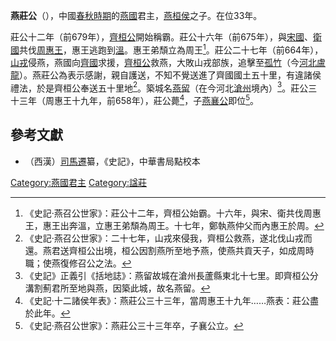 '''燕莊公'''（{{bd|？||前658年|catIdx=J}}），中國[[春秋時期|春秋時期]]的[[燕國|燕國]]君主，[[燕桓侯|燕桓侯]]之子。在位33年。

莊公十二年（前679年），[[齊桓公|齊桓公]]開始稱霸。莊公十六年（前675年），與[[宋國|宋國]]、[[衛國|衛國]]共伐[[周惠王|周惠王]]，惠王逃跑到[[温县|溫]]。惠王弟頹立為周王<ref>《史記·燕召公世家》：莊公十二年，齊桓公始霸。十六年，與宋、衛共伐周惠王，惠王出奔溫，立惠王弟頹為周王。十七年，鄭執燕仲父而內惠王於周。</ref>。莊公二十七年（前664年），[[山戎|山戎]]侵燕，燕國向[[齊國|齊國]]求援，[[齊桓公|齊桓公]]救燕，大敗山戎部族，追擊至[[孤竹|孤竹]]（今[[河北|河北]][[盧龍|盧龍]]）。燕莊公為表示感謝，親自護送，不知不覺送進了齊國國土五十里，有違諸侯禮法，於是齊桓公奉送五十里地<ref>《史記·燕召公世家》：二十七年，山戎來侵我，齊桓公救燕，遂北伐山戎而還。燕君送齊桓公出境，桓公因割燕所至地予燕，使燕共貢天子，如成周時職；使燕復修召公之法。</ref>。築城名[[燕留|燕留]]（在今河北[[滄州|滄州]]境內）<ref>《史記》正義引《括地誌》：燕留故城在滄州長蘆縣東北十七里。即齊桓公分溝割薊君所至地與燕，因築此城，故名燕留。</ref>。莊公三十三年（周惠王十九年，前658年），莊公薨<ref>《史記·十二諸侯年表》：燕莊公三十三年，當周惠王十九年……燕表：莊公盡於此年。</ref>，子[[燕襄公|燕襄公]]即位<ref>《史記·燕召公世家》：燕莊公三十三年卒，子襄公立。</ref>。

==參考文獻==
{{reflist}}

*（西漢）[[司馬遷|司馬遷]]纂，《史記》，中華書局點校本

{{中国皇帝|父[[燕桓侯|燕桓侯]]|子[[燕襄公|燕襄公]]|[[燕國君主|燕國君主]]|前690年—前658年}}
{{燕國君主}}
[[Category:燕國君主|Category:燕國君主]]
[[Category:諡莊|Category:諡莊]]